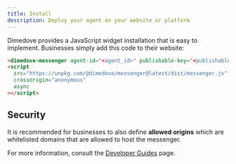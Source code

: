 ```yaml
---
title: Install
description: Deploy your agent on your website or platform
---
```


Dimedove provides a JavaScript widget installation that is easy to implement. Businesses simply add this code to their website:

```html
<dimedove-messenger agent-id="<agent_id>" publishable-key="<publishable_key>" />
<script
  src="https://unpkg.com/@dimedove/messenger@latest/dist/messenger.js"
  crossorigin="anonymous"
  async
></script>
```

## Security

It is recommended for businesses to also define **allowed origins** which are whitelisted domains that are allowed to host the messenger.

For more information, consult the [Developer Guides](../../developer-guides/messenger/overview) page.
